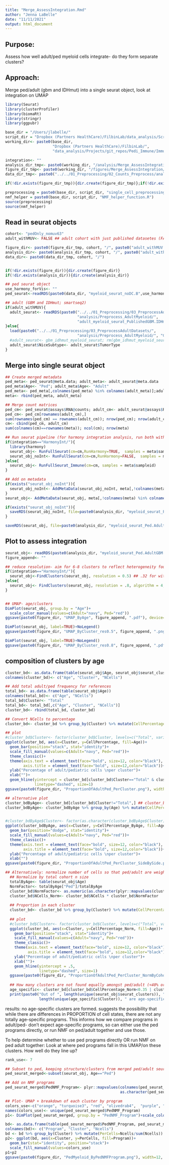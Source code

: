 ```yaml
---
title: "Merge_AssessIntegration.Rmd"
author: "Jenna LaBelle"
date: "11/11/2021"
output: html_document
---
```


## Purpose:
Assess how well adult/ped myeloid cells integrate- do they form separate clusters?

## Approach:
Merge ped/adult (gbm and IDHmut) into a single seurat object, look at integration on UMAP

```r
library(Seurat) 
library(clusterProfiler)
library(biomaRt)
library(stringr)
library(ggpubr)

base_dir = "/Users/jlabelle/"
script_dir = "Dropbox (Partners HealthCare)/FilbinLab/data_analysis/Scripts/"
working_dir<- paste0(base_dir, 
                     "Dropbox (Partners HealthCare)/FilbinLab/",
                     "data_analysis/Projects/git_repos/Pedi_Immune/ImmuneCellAnalysis/02b_Myeloid/03_CompareToAdult/")

integration<- ""
analysis_dir_tmp<- paste0(working_dir, "/analysis/Merge_AssessIntegration/", integration)
figure_dir_tmp<- paste0(working_dir, "/figures/Merge_AssessIntegration/", integration)
data_dir_tmp<- paste0("../../01_Preprocessing/02_Counts_Preprocess/analysis/detailed_annotation/",integration)

if(!dir.exists(figure_dir_tmp)){dir.create(figure_dir_tmp)};if(!dir.exists(analysis_dir_tmp)){dir.create(analysis_dir_tmp)}

preprocessing = paste0(base_dir, script_dir, "single_cell_preprocessing_helper_functions.R")
nmf_helper = paste0(base_dir, script_dir, "NMF_helper_function.R")
source(preprocessing)
source(nmf_helper)

```

## Read in seurat objects
```r
cohort<- "pedOnly_nomuv63"
adult_withMUV<- FALSE ## adult cohort with just published datasetes (FALSE) or with our 4 adult samples (TRUE)

figure_dir<- paste0(figure_dir_tmp, cohort, "/", paste0("adult_withMUV.", adult_withMUV), "/")
analysis_dir<- paste0(analysis_dir_tmp, cohort, "/", paste0("adult_withMUV.", adult_withMUV), "/")
data_dir<- paste0(data_dir_tmp, cohort, "/")


if(!dir.exists(figure_dir)){dir.create(figure_dir)}
if(!dir.exists(analysis_dir)){dir.create(analysis_dir)}

## ped seurat object
use_harmony_forVis<- ""
ped_seurat<-readRDS(paste0(data_dir, "myeloid_seurat_noDC.B",use_harmony_forVis, ".Rds"))

## adult (GBM and IDHmut; smartseq2)
if(adult_withMUV){
  adult_seurat<- readRDS(paste0("../../01_Preprocessing/03_PreprocessAdultDatasets/", 
                                "analysis/Preprocess_AdultMyeloid/",
                                "adult_myeloid_seurat_PublishedGBM.IDHmut.Filbin.Rds"))
}else{
  load(paste0("../../01_Preprocessing/03_PreprocessAdultDatasets/", 
                                "analysis/Preprocess_AdultMyeloid/", "GBMNeftel_IDHmut2018_myeloid_merged_seurat.Robj"))
  #adult_seurat<- gbm_idhmut_myeloid_seurat; rm(gbm_idhmut_myeloid_seurat)
  adult_seurat$NiceSubtype<- adult_seurat$TumorType
}

```

## Merge into single seurat object
```r
## Create merged metadata
ped_meta<- ped_seurat@meta.data; adult_meta<- adult_seurat@meta.data
ped_meta$Age<- "Ped"; adult_meta$Age<- "Adult"
ped_meta<- ped_meta[,colnames(ped_meta) %in% colnames(adult_meta)];adult_meta<- adult_meta[,colnames(adult_meta) %in% colnames(ped_meta)]
meta<- rbind(ped_meta, adult_meta)

## Merge count matrices
ped_cm<- ped_seurat@assays$RNA@counts; adult_cm<- adult_seurat@assays$RNA@counts
ped_cm<- ped_cm[rownames(adult_cm),]
sum(rownames(ped_cm) == rownames(adult_cm)); nrow(ped_cm); nrow(adult_cm)
cm<- cbind(ped_cm, adult_cm)
sum(colnames(cm)==rownames(meta)); ncol(cm); nrow(meta)

## Run seurat pipeline (for harmony integration analysis, run both with and without integration. Want to know if cells still don't cluster by age even without any integration)
if(integration=="HarmonyInt/"){
  library(harmony)
  seurat_obj<- RunFullSeurat(cm=cm,RunHarmony=TRUE,  samples = meta$sampleid)
  seurat_obj_noInt<- RunFullSeurat(cm=cm,RunHarmony=FALSE,  samples = meta$sampleid)
}else{
  seurat_obj<- RunFullSeurat_Immune(cm=cm, samples = meta$sampleid)
}

## Add on metadata
if(exists("seurat_obj_noInt")){
  seurat_obj_noInt<- AddMetaData(seurat_obj_noInt, meta[,!colnames(meta) %in% colnames(seurat_obj_noInt@meta.data)])
}
seurat_obj<- AddMetaData(seurat_obj, meta[,!colnames(meta) %in% colnames(seurat_obj@meta.data)])

if(exists("seurat_obj_noInt")){
  saveRDS(seurat_obj_noInt, file=paste0(analysis_dir, "myeloid_seurat_Ped.AdultGBM.IDHMut_merged_noInt.Rds"))
}

saveRDS(seurat_obj, file=paste0(analysis_dir, "myeloid_seurat_Ped.AdultGBM.IDHMut_merged.Rds"))
```

## Plot to assess integration
```r
seurat_obj<- readRDS(paste0(analysis_dir, "myeloid_seurat_Ped.AdultGBM.IDHMut_merged.Rds"))
figure_append<- ""

## reduce resolution- aim for 6-8 clusters to reflect heterogeneity found in NMF/Liger
if(integration=="HarmonyInt/"){
  seurat_obj<-FindClusters(seurat_obj, resolution = 0.5) ## .32 for without integration
}else{
  seurat_obj<- FindClusters(seurat_obj, resolution = .8, algorithm = 4, random.seed = 100)
}


## UMAP- age/clusters
DimPlot(seurat_obj, group.by = "Age")+
  scale_color_manual(values=c(Adult="navy", Ped="red"))
ggsave(paste0(figure_dir, "UMAP_ByAge", figure_append, ".pdf"), device="pdf", width=6, height=5)

DimPlot(seurat_obj, label=TRUE)+NoLegend()
ggsave(paste0(figure_dir, "UMAP_ByCluster_res0.5", figure_append, ".png"), width=6, height=6)

DimPlot(seurat_obj, label=TRUE)+NoLegend()
ggsave(paste0(figure_dir, "UMAP_ByCluster_res0.8", figure_append, ".pdf"), device="pdf",width=6, height=6)
```

## composition of clusters by age
```r
cluster_bd<- as.data.frame(table(seurat_obj$Age, seurat_obj$seurat_clusters))
colnames(cluster_bd)<- c("Age", "Cluster", "NCells")

## Add total adult/ped frequency for references
total_bd<- as.data.frame(table(seurat_obj$Age))
colnames(total_bd)<- c("Age", "NCells")
total_bd$Cluster<- "Total"
total_bd<- total_bd[,c("Age", "Cluster", "NCells")]
cluster_bd<- rbind(total_bd, cluster_bd)

## Convert NCells to percentage
cluster_bd<- cluster_bd %>% group_by(Cluster) %>% mutate(CellPercentage=NCells/sum(NCells)) %>% as.data.frame()

## plot
#cluster_bd$Cluster<- factor(cluster_bd$Cluster, levels=c("Total", variable_levels))
ggplot(cluster_bd, aes(x=Cluster, y=CellPercentage, fill=Age))+
  geom_bar(position="stack", stat="identity")+
  scale_fill_manual(values=c(Adult="navy", Ped="red"))+
  theme_classic()+
  theme(axis.text = element_text(face="bold", size=12, color="black"),
        axis.title = element_text(face="bold", size=12,color="black"))+
  ylab("Percentage of adult/pediatric cells \nper cluster")+
  xlab("")+
  geom_hline(yintercept = cluster_bd[cluster_bd$Cluster=="Total" & cluster_bd$Age=="Ped", "CellPercentage"],
             linetype="dashed", size=1)
ggsave(paste0(figure_dir, "ProportionOfAdultPed_PerCluster.png"), width=6, height=4)

## alternative plot
cluster_bdByAge<- cluster_bd[cluster_bd$Cluster!="Total",] ## cluster_bd from previous chunk
cluster_bdByAge<- cluster_bdByAge %>% group_by(Age) %>% mutate(CellPercentage_ByAge=NCells/sum(NCells)) %>% as.data.frame()


#cluster_bdByAge$Cluster<- factor(as.character(cluster_bdByAge$Cluster), levels=c(variable_levels))
ggplot(cluster_bdByAge, aes(x=Cluster, y=CellPercentage_ByAge, fill=Age))+
  geom_bar(position="dodge", stat="identity")+
  scale_fill_manual(values=c(Adult="navy", Ped="red"))+
  theme_classic()+
  theme(axis.text = element_text(face="bold", size=12, color="black"),
        axis.title = element_text(face="bold", size=12,color="black"))+
  ylab("Percentage of adult/pediatric cells \nper cluster")+
  xlab("")
ggsave(paste0(figure_dir, "ProportionOfAdultPed_PerCluster_SideBySide.png"), width=6, height=4)

## Alternatively: normalize number of cells so that ped/adult are weighted equally- i.e., 50/50 cluster means equally likely for ped/adult, even given the larger cell n in adult
  ## Normalize by total cohort n size
  totalByAge<- table(seurat_obj$Age)
  NormFactor<- totalByAge["Ped"]/totalByAge
  cluster_bd$NormFactor<- as.numeric(as.character(plyr::mapvalues(cluster_bd$Age, names(NormFactor), NormFactor)))
  cluster_bd$NCells_Norm<- cluster_bd$NCells * cluster_bd$NormFactor
  
  ## Proportion in each cluster 
  cluster_bd<- cluster_bd %>% group_by(Cluster) %>% mutate(CellPercentage_Norm=NCells_Norm/sum(NCells_Norm)) %>% as.data.frame()
  
  ## plot
  #cluster_bd$Cluster<- factor(cluster_bd$Cluster, levels=c("Total", variable_levels))
  ggplot(cluster_bd, aes(x=Cluster, y=CellPercentage_Norm, fill=Age))+
    geom_bar(position="stack", stat="identity")+
    scale_fill_manual(values=c(Adult="navy", Ped="red"))+
    theme_classic()+
    theme(axis.text = element_text(face="bold", size=12, color="black"),
          axis.title = element_text(face="bold", size=12,color="black"))+
    ylab("Percentage of adult/pediatric cells \nper cluster")+
    xlab("")+
    geom_hline(yintercept = .5,
               linetype="dashed", size=1)
  ggsave(paste0(figure_dir, "ProportionOfAdultPed_PerCluster_NormByCohortSize.png"), width=6, height=4)
  
  ## How many clusters are not found equally amongst ped/adult (<40% or >60% belonging to 1 age group)
  age_specific<- cluster_bd[cluster_bd$CellPercentage_Norm<0.35 | cluster_bd$CellPercentage_Norm>0.65,]
  print(paste0("Out of ", length(unique(seurat_obj$seurat_clusters)), " clusters, ",  
               length(unique(age_specific$Cluster)), " are age-specific"))
```
results: no age-specific clusters are formed. suggests the possibility that while there are differences in PROPORTION of cell states, there are not any totally age-specific programs. This informs how we compare programs in adult/ped- don't expect age-specific programs, so can either use the ped programs directly, or run NMF on ped/adult together and use those.

To help determine whether to use ped programs directly OR run NMF on ped adult together:
Look at where ped programs fall in this UMAP/on these clusters. How well do they line up?
```r
rank_use<- 7

## Subset to ped, keeping structure/clusters from merged ped/adult seurat
ped_seurat_merged<-subset(seurat_obj, Age=="Ped")

## Add on NMF programs
ped_seurat_merged$PedNMF_Program<- plyr::mapvalues(colnames(ped_seurat_merged), colnames(ped_seurat), 
                                                   as.character(ped_seurat@meta.data[[paste0("NMF_rank", rank_use, "_annotByAdult10X")]]))

## Plot- UMAP + breakdown of each cluster by program
colors_use<-c("orange", "turquoise3", "red", "olivedrab4",  "purple", "navy" ,"grey22")
names(colors_use)<- unique(ped_seurat_merged$PedNMF_Program)
p1<- DimPlot(ped_seurat_merged, group.by = "PedNMF_Program")+scale_color_manual(values=colors_use)

bd<- as.data.frame(table(ped_seurat_merged$PedNMF_Program, ped_seurat_merged$seurat_clusters))
colnames(bd)<- c("Program", "Cluster", "Ncells")
bd <- bd %>% group_by(Cluster) %>% mutate(PerCells=Ncells/sum(Ncells)) %>% as.data.frame()
p2<- ggplot(bd, aes(x=Cluster, y=PerCells, fill=Program))+
  geom_bar(stat="identity", position="stack")+
  scale_fill_manual(values=colors_use)
p1+p2
ggsave(paste0(figure_dir, "PedMyeloid_ByPedNMFProgram.png"), width=12, height=5)

```


